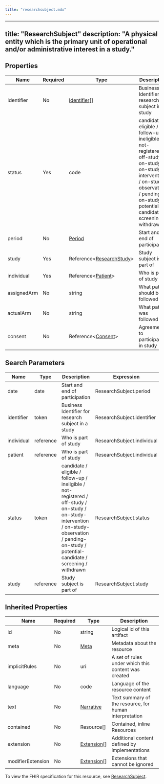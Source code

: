 ```yaml
---
title: "researchsubject.mdx"
---
```


---
title: "ResearchSubject"
description: "A physical entity which is the primary unit of operational and/or administrative interest in a study."
---

## Properties

| Name        | Required | Type                                                                        | Description                                                                                                                                                                                           |
| ----------- | -------- | --------------------------------------------------------------------------- | ----------------------------------------------------------------------------------------------------------------------------------------------------------------------------------------------------- |
| identifier  | No       | [Identifier](/medical-api/fhir/data-types/identifier)[]                     | Business Identifier for research subject in a study                                                                                                                                                   |
| status      | Yes      | code                                                                        | candidate / eligible / follow-up / ineligible / not-registered / off-study / on-study / on-study-intervention / on-study-observation / pending-on-study / potential-candidate / screening / withdrawn |
| period      | No       | [Period](/medical-api/fhir/data-types/period)                               | Start and end of participation                                                                                                                                                                        |
| study       | Yes      | Reference&lt;[ResearchStudy](/medical-api/fhir/resources/researchstudy)&gt; | Study subject is part of                                                                                                                                                                              |
| individual  | Yes      | Reference&lt;[Patient](/medical-api/fhir/resources/patient)&gt;             | Who is part of study                                                                                                                                                                                  |
| assignedArm | No       | string                                                                      | What path should be followed                                                                                                                                                                          |
| actualArm   | No       | string                                                                      | What path was followed                                                                                                                                                                                |
| consent     | No       | Reference&lt;[Consent](/medical-api/fhir/resources/consent)&gt;             | Agreement to participate in study                                                                                                                                                                     |

## Search Parameters

| Name       | Type      | Description                                                                                                                                                                                           | Expression                 |
| ---------- | --------- | ----------------------------------------------------------------------------------------------------------------------------------------------------------------------------------------------------- | -------------------------- |
| date       | date      | Start and end of participation                                                                                                                                                                        | ResearchSubject.period     |
| identifier | token     | Business Identifier for research subject in a study                                                                                                                                                   | ResearchSubject.identifier |
| individual | reference | Who is part of study                                                                                                                                                                                  | ResearchSubject.individual |
| patient    | reference | Who is part of study                                                                                                                                                                                  | ResearchSubject.individual |
| status     | token     | candidate / eligible / follow-up / ineligible / not-registered / off-study / on-study / on-study-intervention / on-study-observation / pending-on-study / potential-candidate / screening / withdrawn | ResearchSubject.status     |
| study      | reference | Study subject is part of                                                                                                                                                                              | ResearchSubject.study      |

## Inherited Properties

| Name              | Required | Type                                                  | Description                                            |
| ----------------- | -------- | ----------------------------------------------------- | ------------------------------------------------------ |
| id                | No       | string                                                | Logical id of this artifact                            |
| meta              | No       | [Meta](/medical-api/fhir/data-types/meta)             | Metadata about the resource                            |
| implicitRules     | No       | uri                                                   | A set of rules under which this content was created    |
| language          | No       | code                                                  | Language of the resource content                       |
| text              | No       | [Narrative](/medical-api/fhir/data-types/narrative)   | Text summary of the resource, for human interpretation |
| contained         | No       | Resource[]                                            | Contained, inline Resources                            |
| extension         | No       | [Extension](/medical-api/fhir/data-types/extension)[] | Additional content defined by implementations          |
| modifierExtension | No       | [Extension](/medical-api/fhir/data-types/extension)[] | Extensions that cannot be ignored                      |

To view the FHIR specification for this resource, see [ResearchSubject](https://www.hl7.org/fhir/StructureDefinition/ResearchSubject).
